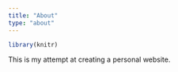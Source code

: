 ```yaml
---
title: "About"
type: "about"
---
```


```r
library(knitr)
```


This is my attempt at creating a personal website.
